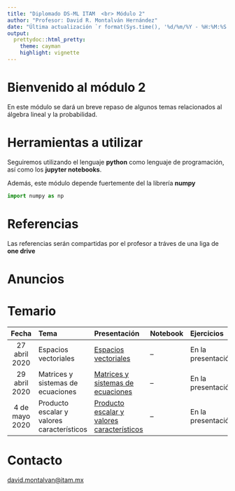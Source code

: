 ```yaml
---
title: "Diplomado DS-ML ITAM  <br> Módulo 2"
author: "Profesor: David R. Montalván Hernández"
date: "Última actualización `r format(Sys.time(), '%d/%m/%Y - %H:%M:%S')`"
output:
  prettydoc::html_pretty:
    theme: cayman
    highlight: vignette
---
```


# **Bienvenido al módulo 2**

En este módulo se dará un breve repaso de algunos temas relacionados al álgebra lineal y la probabilidad. 

# **Herramientas a utilizar**

Seguiremos utilizando el lenguaje **python** como lenguaje de programación, así como los **jupyter notebooks**.

Además, este módulo depende fuertemente del la librería **numpy**

```python
import numpy as np
```

# **Referencias**

Las referencias serán compartidas por el profesor a tráves de una liga de **one drive**

# **Anuncios**

# **Temario**

|Fecha|Tema|Presentación|Notebook|Ejercicios|Soluciones|
|:-----:|:-----|:------------|:--------|:----------|:--|
|27 abril 2020|Espacios vectoriales|[Espacios vectoriales](./presentaciones/espacios_vectoriales.html)|--|En la presentación|Vistas en clase|
|29 abril 2020|Matrices y sistemas de ecuaciones|[Matrices y sistemas de ecuaciones](./presentaciones/matrices_sistemas_ecuaciones.html)|--|En la presentación|[Producto matrices](./ejercicios/producto_matrices.ipynb)|
|4 de mayo 2020|Producto escalar y valores característicos|[Producto escalar y valores característicos](./presentaciones/producto_escalar_eig_valores.html)|--|En la presentación|--|

# **Contacto**
[david.montalvan@itam.mx](mailto:david.montalvan@itam.mx)

